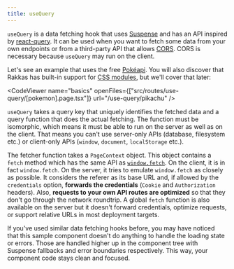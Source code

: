 ```yaml
---
title: useQuery
---
```


`useQuery` is a data fetching hook that uses [Suspense](https://reactjs.org/docs/react-api.html#reactsuspense) and has an API inspired by [react-query](https://react-query.tanstack.com). It can be used when you want to fetch some data from your own endpoints or from a third-party API that allows [CORS](https://developer.mozilla.org/en-US/docs/Web/HTTP/CORS). CORS is necessary because `useQuery` may run on the client.

Let's see an example that uses the free [Pokéapi](https://pokeapi.co/). You will also discover that Rakkas has built-in support for [CSS modules](https://github.com/css-modules/css-modules), but we'll cover that later:

<CodeViewer
	name="basics"
	openFiles={["src/routes/use-query/[pokemon].page.tsx"]}
	url="/use-query/pikachu"
/>

`useQuery` takes a query key that uniquely identifies the fetched data and a query function that does the actual fetching. The function must be isomorphic, which means it must be able to run on the server as well as on the client. That means you can't use server-only APIs (database, filesystem etc.) or client-only APIs (`window`, `document`, `localStorage` etc.).

The fetcher function takes a `PageContext` object. This object contains a `fetch` method which has the same API as [`window.fetch`](https://developer.mozilla.org/en-US/docs/Web/API/Fetch_API). On the client, it is in fact `window.fetch`. On the server, it tries to emulate `window.fetch` as closely as possible. It considers the referer as its base URL and, if allowed by the `credentials` option, **forwards the credentials** (`Cookie` and `Authorization` headers). Also, **requests to your own API routes are optimized** so that they don't go through the network roundtrip. A global `fetch` function is also available on the server but it doesn't forward credentials, optimize requests, or support relative URLs in most deployment targets.

If you've used similar data fetching hooks before, you may have noticed that this sample component doesn't do anything to handle the loading state or errors. Those are handled higher up in the component tree with Suspense fallbacks and error boundaries respectively. This way, your component code stays clean and focused.
